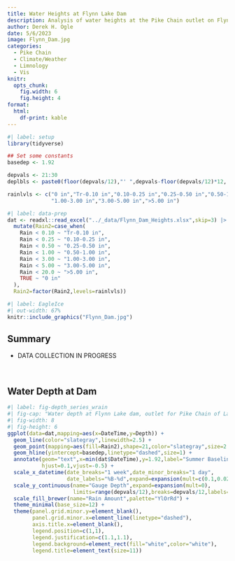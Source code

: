 ```yaml
---
title: Water Heights at Flynn Lake Dam
description: Analysis of water heights at the Pike Chain outlet on Flynn Lake.
author: Derek H. Ogle
date: 5/6/2023
image: Flynn_Dam.jpg
categories:
  - Pike Chain
  - Climate/Weather
  - Limnology
  - Vis
knitr:
  opts_chunk:
    fig.width: 6
    fig.height: 4
format: 
  html:
    df-print: kable
---
```


```r
#| label: setup
library(tidyverse)

## Set some constants
basedep <- 1.92

depvals <- 21:30
deplbls <- paste0(floor(depvals/12),"' ",depvals-floor(depvals/12)*12,'"')

rainlvls <- c("0 in","Tr-0.10 in","0.10-0.25 in","0.25-0.50 in","0.50-1.00 in",
              "1.00-3.00 in","3.00-5.00 in",">5.00 in")
```

```r
#| label: data-prep
dat <- readxl::read_excel("../_data/Flynn_Dam_Heights.xlsx",skip=3) |>
  mutate(Rain2=case_when(
    Rain < 0.10 ~ "Tr-0.10 in",
    Rain < 0.25 ~ "0.10-0.25 in",
    Rain < 0.50 ~ "0.25-0.50 in",
    Rain < 1.00 ~ "0.50-1.00 in",
    Rain < 3.00 ~ "1.00-3.00 in",
    Rain < 5.00 ~ "3.00-5.00 in",
    Rain < 20.0 ~ ">5.00 in",
    TRUE ~ "0 in"
  ),
  Rain2=factor(Rain2,levels=rainlvls))
```

```r
#| label: EagleIce
#| out-width: 67%
knitr::include_graphics("Flynn_Dam.jpg")
```

:::{.callout-warning icon=false}
# Summary

- DATA COLLECTION IN PROGRESS
:::

&nbsp;

## Water Depth at Dam

```r
#| label: fig-depth_series_wrain
#| fig-cap: "Water depth at Flynn Lake dam, outlet for Pike Chain of Lakes, by date, with points color coded by the amount of rain since the previous observation. Date ticks are shown at midnight."
#| fig-width: 8
#| fig-height: 6
ggplot(data=dat,mapping=aes(x=DateTime,y=Depth)) +
  geom_line(color="slategray",linewidth=2.5) +
  geom_point(mapping=aes(fill=Rain2),shape=21,color="slategray",size=2.5) +
  geom_hline(yintercept=basedep,linetype="dashed",size=1) +
  annotate(geom="text",x=min(dat$DateTime),y=1.92,label="Summer Baseline",
           hjust=0.1,vjust=-0.5) +
  scale_x_datetime(date_breaks="1 week",date_minor_breaks="1 day",
                   date_labels="%B-%d",expand=expansion(mult=c(0.1,0.025))) +
  scale_y_continuous(name="Gauge Depth",expand=expansion(mult=0),
                     limits=range(depvals/12),breaks=depvals/12,labels=deplbls) +
  scale_fill_brewer(name="Rain Amount",palette="YlOrRd") +
  theme_minimal(base_size=12) +
  theme(panel.grid.minor.y=element_blank(),
        panel.grid.minor.x=element_line(linetype="dashed"),
        axis.title.x=element_blank(),
        legend.position=c(1,1),
        legend.justification=c(1.1,1.1),
        legend.background=element_rect(fill="white",color="white"),
        legend.title=element_text(size=11))
```


